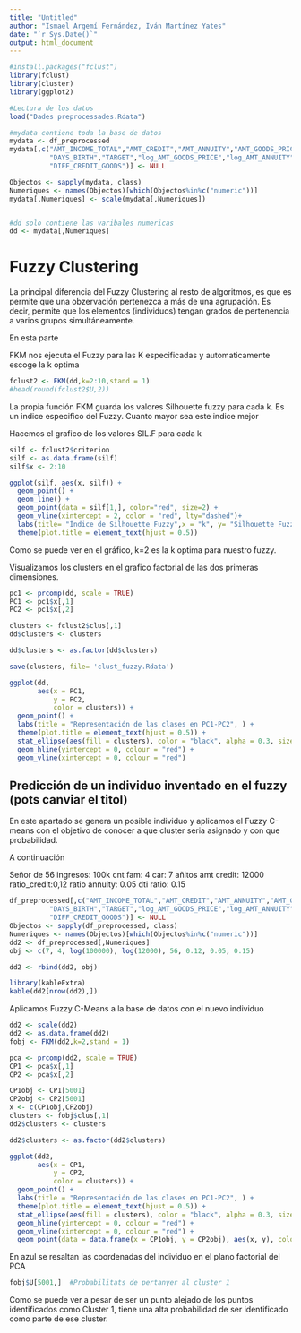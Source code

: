 ---
title: "Untitled"
author: "Ismael Argemí Fernández, Iván Martínez Yates"
date: "`r Sys.Date()`"
output: html_document
---
```{r}
#install.packages("fclust")
library(fclust)
library(cluster)
library(ggplot2)
```

```{r, include=FALSE}
#Lectura de los datos
load("Dades preprocessades.Rdata")

#mydata contiene toda la base de datos
mydata <- df_preprocessed
mydata[,c("AMT_INCOME_TOTAL","AMT_CREDIT","AMT_ANNUITY","AMT_GOODS_PRICE",
          "DAYS_BIRTH","TARGET","log_AMT_GOODS_PRICE","log_AMT_ANNUITY",
          "DIFF_CREDIT_GOODS")] <- NULL

Objectos <- sapply(mydata, class)
Numeriques <- names(Objectos)[which(Objectos%in%c("numeric"))]
mydata[,Numeriques] <- scale(mydata[,Numeriques])


#dd solo contiene las varibales numericas
dd <- mydata[,Numeriques]
```

# Fuzzy Clustering

La principal diferencia del Fuzzy Clustering al resto de algoritmos, es que es permite que una obzervación pertenezca a más de una agrupación. Es decir, permite que los elementos (individuos) tengan grados de pertenencia  a varios grupos simultáneamente.

En esta parte 

FKM nos ejecuta el Fuzzy para las K especificadas y automaticamente escoge la k optima
```{r, include=FALSE}
fclust2 <- FKM(dd,k=2:10,stand = 1)
#head(round(fclust2$U,2))
```


La propia función FKM guarda los valores Silhouette fuzzy para cada k. Es un indice especifico del Fuzzy.
Cuanto mayor sea este indice mejor

Hacemos el grafico de los valores SIL.F para cada k
```{r}
silf <- fclust2$criterion
silf <- as.data.frame(silf)
silf$x <- 2:10

ggplot(silf, aes(x, silf)) +
  geom_point() +
  geom_line() +
  geom_point(data = silf[1,], color="red", size=2) +
  geom_vline(xintercept = 2, color = "red", lty="dashed")+
  labs(title= "Índice de Silhouette Fuzzy",x = "k", y= "Silhouette Fuzzy") +
  theme(plot.title = element_text(hjust = 0.5))
```

Como se puede ver en el gráfico, k=2 es la k optima para nuestro fuzzy.

Visualizamos los clusters en el grafico factorial de las dos primeras dimensiones.


```{r, include=FALSE}
pc1 <- prcomp(dd, scale = TRUE)
PC1 <- pc1$x[,1]
PC2 <- pc1$x[,2]

clusters <- fclust2$clus[,1]
dd$clusters <- clusters

dd$clusters <- as.factor(dd$clusters)
```

```{r}
save(clusters, file= 'clust_fuzzy.Rdata')
```

```{r,warning=FALSE}
ggplot(dd, 
       aes(x = PC1, 
           y = PC2, 
           color = clusters)) +
  geom_point() +
  labs(title = "Representación de las clases en PC1-PC2", ) +
  theme(plot.title = element_text(hjust = 0.5)) +
  stat_ellipse(aes(fill = clusters), color = "black", alpha = 0.3, size=1) +
  geom_hline(yintercept = 0, colour = "red") +
  geom_vline(xintercept = 0, colour = "red")
```





## Predicción de un individuo inventado en el fuzzy (pots canviar el titol)

En este apartado se genera un posible individuo y aplicamos el Fuzzy C-means con el objetivo de conocer a que cluster seria asignado y con que probabilidad.

A continuación 

Señor de 56
ingresos: 100k
cnt fam: 4
car: 7 añitos
amt credit: 12000
ratio_credit:0,12
ratio annuity: 0.05
dti ratio: 0.15
```{r,include=FALSE}
df_preprocessed[,c("AMT_INCOME_TOTAL","AMT_CREDIT","AMT_ANNUITY","AMT_GOODS_PRICE",
          "DAYS_BIRTH","TARGET","log_AMT_GOODS_PRICE","log_AMT_ANNUITY",
          "DIFF_CREDIT_GOODS")] <- NULL
Objectos <- sapply(df_preprocessed, class)
Numeriques <- names(Objectos)[which(Objectos%in%c("numeric"))]
dd2 <- df_preprocessed[,Numeriques]
obj <- c(7, 4, log(100000), log(12000), 56, 0.12, 0.05, 0.15)

dd2 <- rbind(dd2, obj)
```

```{r}
library(kableExtra)
kable(dd2[nrow(dd2),])
```

Aplicamos Fuzzy C-Means a la base de datos con el nuevo individuo

```{r,inlcude}
dd2 <- scale(dd2)
dd2 <- as.data.frame(dd2)
fobj <- FKM(dd2,k=2,stand = 1)
```

```{r, include=FALSE}
pca <- prcomp(dd2, scale = TRUE)
CP1 <- pca$x[,1]
CP2 <- pca$x[,2]

CP1obj <- CP1[5001]
CP2obj <- CP2[5001]
x <- c(CP1obj,CP2obj)
clusters <- fobj$clus[,1]
dd2$clusters <- clusters

dd2$clusters <- as.factor(dd2$clusters)
```

```{r,warning=FALSE}
ggplot(dd2, 
       aes(x = CP1, 
           y = CP2, 
           color = clusters)) +
  geom_point() +
  labs(title = "Representación de las clases en PC1-PC2", ) +
  theme(plot.title = element_text(hjust = 0.5)) +
  stat_ellipse(aes(fill = clusters), color = "black", alpha = 0.3, size=1) +
  geom_hline(yintercept = 0, colour = "red") +
  geom_vline(xintercept = 0, colour = "red") +
  geom_point(data = data.frame(x = CP1obj, y = CP2obj), aes(x, y), color = "blue", size = 3)
```


En azul se resaltan las coordenadas del individuo en el plano factorial del PCA


```{r,include=FALSE}
fobj$U[5001,]  #Probabilitats de pertanyer al cluster 1
```


Como se puede ver a pesar de ser un punto alejado de los puntos identificados como Cluster 1, tiene una alta probabilidad de ser identificado como parte de ese cluster.



